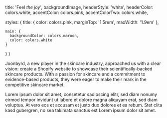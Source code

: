 
  title: 'Feel _the joy_',
  backgroundImage,
  headerStyle: 'white',
  headerColor: colors.white,
  accentColor: colors.pink,
  accentColorTwo: colors.white,

  styles: {
    title: {
      color: colors.pink,
      marginTop: '1.5rem',
      maxWidth: '1.9em'
    },

    main: {
      backgroundColor: colors.maroon,
      color: colors.white
    }
  }
}

Joonbyrd, a new player in the skincare industry, approached us with a clear vision: create a Shopify website to showcase their scientifically-backed skincare products. With a passion for skincare and a commitment to evidence-based products, they were eager to make their mark in the competitive skincare market.

Lorem ipsum dolor sit amet, consetetur sadipscing elitr, sed diam nonumy eirmod     tempor invidunt ut labore et dolore magna aliquyam erat, sed diam voluptua. At     vero eos et accusam et justo duo dolores et ea rebum. Stet clita kasd gubergren,     no sea takimata sanctus est Lorem ipsum dolor sit amet.
